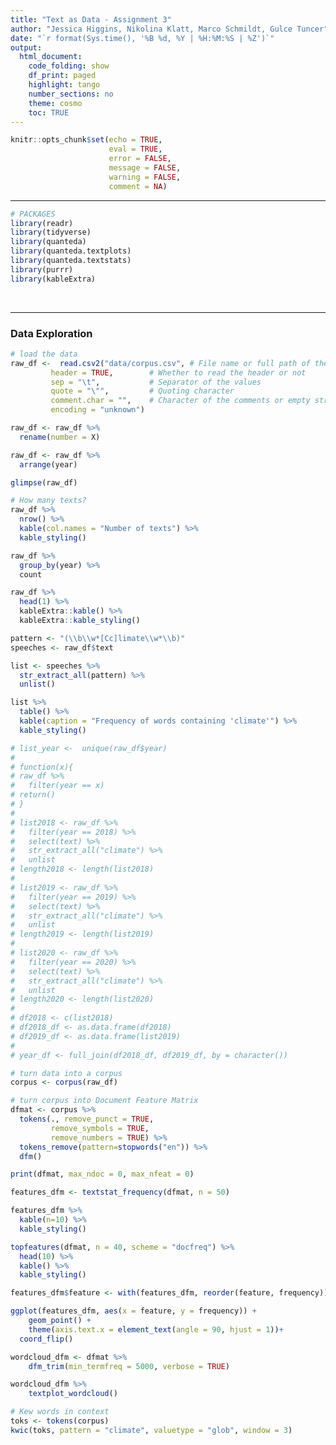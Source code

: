```yaml
---
title: "Text as Data - Assignment 3"
author: "Jessica Higgins, Nikolina Klatt, Marco Schmildt, Gulce Tuncer"
date: "`r format(Sys.time(), '%B %d, %Y | %H:%M:%S | %Z')`"
output:
  html_document:
    code_folding: show
    df_print: paged
    highlight: tango
    number_sections: no
    theme: cosmo
    toc: TRUE
---
```

  
<style>
div.answer {background-color:#f3f0ff; border-radius: 5px; padding: 20px;}
</style>

```r

knitr::opts_chunk$set(echo = TRUE,
                      eval = TRUE,
                      error = FALSE,
                      message = FALSE,
                      warning = FALSE,
                      comment = NA)
```


***

```r
# PACKAGES
library(readr)
library(tidyverse)
library(quanteda)
library(quanteda.textplots)
library(quanteda.textstats)
library(purrr)
library(kableExtra)

```

<br>

***

### Data Exploration
```r
# load the data 
raw_df <-  read.csv2("data/corpus.csv", # File name or full path of the file
         header = TRUE,        # Whether to read the header or not
         sep = "\t",           # Separator of the values
         quote = "\"",         # Quoting character
         comment.char = "",    # Character of the comments or empty string 
         encoding = "unknown")

raw_df <- raw_df %>% 
  rename(number = X) 

raw_df <- raw_df %>% 
  arrange(year)

glimpse(raw_df)

```

```r
# How many texts?
raw_df %>% 
  nrow() %>% 
  kable(col.names = "Number of texts") %>% 
  kable_styling()
```

```r
raw_df %>% 
  group_by(year) %>% 
  count 
```


```r
raw_df %>% 
  head(1) %>% 
  kableExtra::kable() %>% 
  kableExtra::kable_styling()
```

```r
pattern <- "(\\b\\w*[Cc]limate\\w*\\b)"
speeches <- raw_df$text

list <- speeches %>% 
  str_extract_all(pattern) %>% 
  unlist() 

list %>% 
  table() %>% 
  kable(caption = "Frequency of words containing 'climate'") %>% 
  kable_styling()

# list_year <-  unique(raw_df$year)
# 
# function(x){
# raw_df %>% 
#   filter(year == x)
# return()
# }
# 
# list2018 <- raw_df %>% 
#   filter(year == 2018) %>% 
#   select(text) %>% 
#   str_extract_all("climate") %>% 
#   unlist 
# length2018 <- length(list2018)
# 
# list2019 <- raw_df %>% 
#   filter(year == 2019) %>% 
#   select(text) %>% 
#   str_extract_all("climate") %>% 
#   unlist
# length2019 <- length(list2019)
# 
# list2020 <- raw_df %>% 
#   filter(year == 2020) %>% 
#   select(text) %>% 
#   str_extract_all("climate") %>% 
#   unlist
# length2020 <- length(list2020)
# 
# df2018 <- c(list2018)
# df2018_df <- as.data.frame(df2018)
# df2019_df <- as.data.frame(list2019)
# 
# year_df <- full_join(df2018_df, df2019_df, by = character())

```


```r
# turn data into a corpus
corpus <- corpus(raw_df)

# turn corpus into Document Feature Matrix
dfmat <- corpus %>% 
  tokens(., remove_punct = TRUE,
         remove_symbols = TRUE,
         remove_numbers = TRUE) %>%
  tokens_remove(pattern=stopwords("en")) %>% 
  dfm()

print(dfmat, max_ndoc = 0, max_nfeat = 0)
```

```r
features_dfm <- textstat_frequency(dfmat, n = 50)

features_dfm %>%
  kable(n=10) %>% 
  kable_styling()

```

```r
topfeatures(dfmat, n = 40, scheme = "docfreq") %>% 
  head(10) %>% 
  kable() %>% 
  kable_styling()

```

```r
features_dfm$feature <- with(features_dfm, reorder(feature, frequency))

ggplot(features_dfm, aes(x = feature, y = frequency)) +
    geom_point() + 
    theme(axis.text.x = element_text(angle = 90, hjust = 1))+
  coord_flip()
```

```r
wordcloud_dfm <- dfmat %>%
    dfm_trim(min_termfreq = 5000, verbose = TRUE)

wordcloud_dfm %>% 
    textplot_wordcloud()
```

```r
# Kew words in context
toks <- tokens(corpus)
kwic(toks, pattern = "climate", valuetype = "glob", window = 3)

```
